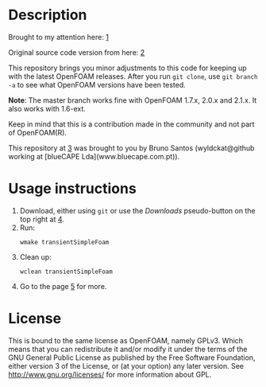 <br />

= Description =
Brought to my attention here: [http://www.cfd-online.com/Forums/openfoam/105601-transient-simplefoam.html]

Original source code version from here: [http://openfoamwiki.net/index.php/Main_ContribExamples/PISOvsTransientSimple]

This repository brings you minor adjustments to this code for keeping up with the latest OpenFOAM releases. After you run <code>git clone</code>, use <code>git branch -a</code> to see what OpenFOAM versions have been tested.

'''Note''': The master branch works fine with OpenFOAM 1.7.x, 2.0.x and 2.1.x. It also works with 1.6-ext.

Keep in mind that this is a contribution made in the community and not part of OpenFOAM(R).

This repository at [https://github.com/wyldckat/transientSimple] was brought to you by Bruno Santos (wyldckat@github working at [blueCAPE Lda](www.bluecape.com.pt)).

= Usage instructions =

<ol><li>Download, either using <code>git</code> or use the ''Downloads'' pseudo-button on the top right at [https://github.com/wyldckat/transientSimple].</li>
<li>Run: <pre>wmake transientSimpleFoam</pre></li>
<li>Clean up: <pre>wclean transientSimpleFoam</pre></li>
<li>Go to the page [http://openfoamwiki.net/index.php/Main_ContribExamples/PISOvsTransientSimple] for more.</li>
</ol>

= License =
This is bound to the same license as OpenFOAM, namely GPLv3. Which means that you can redistribute it and/or modify it under the terms of the GNU General Public License as published by the Free Software Foundation, either version 3 of the License, or (at your option) any later version.
See http://www.gnu.org/licenses/ for more information about GPL.

